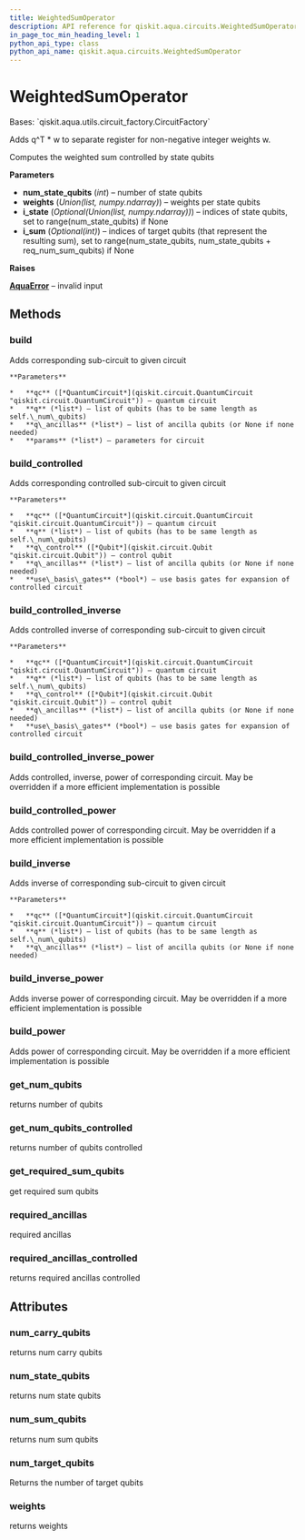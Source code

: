 ```yaml
---
title: WeightedSumOperator
description: API reference for qiskit.aqua.circuits.WeightedSumOperator
in_page_toc_min_heading_level: 1
python_api_type: class
python_api_name: qiskit.aqua.circuits.WeightedSumOperator
---
```


# WeightedSumOperator

<Class id="qiskit.aqua.circuits.WeightedSumOperator" isDedicatedPage={true} github="https://github.com/qiskit-community/qiskit-aqua/tree/stable/0.9/qiskit/aqua/circuits/weighted_sum_operator.py" signature="WeightedSumOperator(num_state_qubits, weights, i_state=None, i_sum=None)">
  Bases: `qiskit.aqua.utils.circuit_factory.CircuitFactory`

  Adds q^T \* w to separate register for non-negative integer weights w.

  Computes the weighted sum controlled by state qubits

  **Parameters**

  *   **num\_state\_qubits** (*int*) – number of state qubits
  *   **weights** (*Union(list, numpy.ndarray)*) – weights per state qubits
  *   **i\_state** (*Optional(Union(list, numpy.ndarray))*) – indices of state qubits, set to range(num\_state\_qubits) if None
  *   **i\_sum** (*Optional(int)*) – indices of target qubits (that represent the resulting sum), set to range(num\_state\_qubits, num\_state\_qubits + req\_num\_sum\_qubits) if None

  **Raises**

  [**AquaError**](qiskit.aqua.AquaError "qiskit.aqua.AquaError") – invalid input

  ## Methods

  ### build

  <Function id="qiskit.aqua.circuits.WeightedSumOperator.build" signature="WeightedSumOperator.build(qc, q, q_ancillas=None, params=None)">
    Adds corresponding sub-circuit to given circuit

    **Parameters**

    *   **qc** ([*QuantumCircuit*](qiskit.circuit.QuantumCircuit "qiskit.circuit.QuantumCircuit")) – quantum circuit
    *   **q** (*list*) – list of qubits (has to be same length as self.\_num\_qubits)
    *   **q\_ancillas** (*list*) – list of ancilla qubits (or None if none needed)
    *   **params** (*list*) – parameters for circuit
  </Function>

  ### build\_controlled

  <Function id="qiskit.aqua.circuits.WeightedSumOperator.build_controlled" signature="WeightedSumOperator.build_controlled(qc, q, q_control, q_ancillas=None, use_basis_gates=True)">
    Adds corresponding controlled sub-circuit to given circuit

    **Parameters**

    *   **qc** ([*QuantumCircuit*](qiskit.circuit.QuantumCircuit "qiskit.circuit.QuantumCircuit")) – quantum circuit
    *   **q** (*list*) – list of qubits (has to be same length as self.\_num\_qubits)
    *   **q\_control** ([*Qubit*](qiskit.circuit.Qubit "qiskit.circuit.Qubit")) – control qubit
    *   **q\_ancillas** (*list*) – list of ancilla qubits (or None if none needed)
    *   **use\_basis\_gates** (*bool*) – use basis gates for expansion of controlled circuit
  </Function>

  ### build\_controlled\_inverse

  <Function id="qiskit.aqua.circuits.WeightedSumOperator.build_controlled_inverse" signature="WeightedSumOperator.build_controlled_inverse(qc, q, q_control, q_ancillas=None, use_basis_gates=True)">
    Adds controlled inverse of corresponding sub-circuit to given circuit

    **Parameters**

    *   **qc** ([*QuantumCircuit*](qiskit.circuit.QuantumCircuit "qiskit.circuit.QuantumCircuit")) – quantum circuit
    *   **q** (*list*) – list of qubits (has to be same length as self.\_num\_qubits)
    *   **q\_control** ([*Qubit*](qiskit.circuit.Qubit "qiskit.circuit.Qubit")) – control qubit
    *   **q\_ancillas** (*list*) – list of ancilla qubits (or None if none needed)
    *   **use\_basis\_gates** (*bool*) – use basis gates for expansion of controlled circuit
  </Function>

  ### build\_controlled\_inverse\_power

  <Function id="qiskit.aqua.circuits.WeightedSumOperator.build_controlled_inverse_power" signature="WeightedSumOperator.build_controlled_inverse_power(qc, q, q_control, power, q_ancillas=None, use_basis_gates=True)">
    Adds controlled, inverse, power of corresponding circuit. May be overridden if a more efficient implementation is possible
  </Function>

  ### build\_controlled\_power

  <Function id="qiskit.aqua.circuits.WeightedSumOperator.build_controlled_power" signature="WeightedSumOperator.build_controlled_power(qc, q, q_control, power, q_ancillas=None, use_basis_gates=True)">
    Adds controlled power of corresponding circuit. May be overridden if a more efficient implementation is possible
  </Function>

  ### build\_inverse

  <Function id="qiskit.aqua.circuits.WeightedSumOperator.build_inverse" signature="WeightedSumOperator.build_inverse(qc, q, q_ancillas=None)">
    Adds inverse of corresponding sub-circuit to given circuit

    **Parameters**

    *   **qc** ([*QuantumCircuit*](qiskit.circuit.QuantumCircuit "qiskit.circuit.QuantumCircuit")) – quantum circuit
    *   **q** (*list*) – list of qubits (has to be same length as self.\_num\_qubits)
    *   **q\_ancillas** (*list*) – list of ancilla qubits (or None if none needed)
  </Function>

  ### build\_inverse\_power

  <Function id="qiskit.aqua.circuits.WeightedSumOperator.build_inverse_power" signature="WeightedSumOperator.build_inverse_power(qc, q, power, q_ancillas=None)">
    Adds inverse power of corresponding circuit. May be overridden if a more efficient implementation is possible
  </Function>

  ### build\_power

  <Function id="qiskit.aqua.circuits.WeightedSumOperator.build_power" signature="WeightedSumOperator.build_power(qc, q, power, q_ancillas=None)">
    Adds power of corresponding circuit. May be overridden if a more efficient implementation is possible
  </Function>

  ### get\_num\_qubits

  <Function id="qiskit.aqua.circuits.WeightedSumOperator.get_num_qubits" signature="WeightedSumOperator.get_num_qubits()">
    returns number of qubits
  </Function>

  ### get\_num\_qubits\_controlled

  <Function id="qiskit.aqua.circuits.WeightedSumOperator.get_num_qubits_controlled" signature="WeightedSumOperator.get_num_qubits_controlled()">
    returns number of qubits controlled
  </Function>

  ### get\_required\_sum\_qubits

  <Function id="qiskit.aqua.circuits.WeightedSumOperator.get_required_sum_qubits" signature="static WeightedSumOperator.get_required_sum_qubits(weights)">
    get required sum qubits
  </Function>

  ### required\_ancillas

  <Function id="qiskit.aqua.circuits.WeightedSumOperator.required_ancillas" signature="WeightedSumOperator.required_ancillas()">
    required ancillas
  </Function>

  ### required\_ancillas\_controlled

  <Function id="qiskit.aqua.circuits.WeightedSumOperator.required_ancillas_controlled" signature="WeightedSumOperator.required_ancillas_controlled()">
    returns required ancillas controlled
  </Function>

  ## Attributes

  ### num\_carry\_qubits

  <Attribute id="qiskit.aqua.circuits.WeightedSumOperator.num_carry_qubits">
    returns num carry qubits
  </Attribute>

  ### num\_state\_qubits

  <Attribute id="qiskit.aqua.circuits.WeightedSumOperator.num_state_qubits">
    returns num state qubits
  </Attribute>

  ### num\_sum\_qubits

  <Attribute id="qiskit.aqua.circuits.WeightedSumOperator.num_sum_qubits">
    returns num sum qubits
  </Attribute>

  ### num\_target\_qubits

  <Attribute id="qiskit.aqua.circuits.WeightedSumOperator.num_target_qubits">
    Returns the number of target qubits
  </Attribute>

  ### weights

  <Attribute id="qiskit.aqua.circuits.WeightedSumOperator.weights">
    returns weights
  </Attribute>
</Class>

